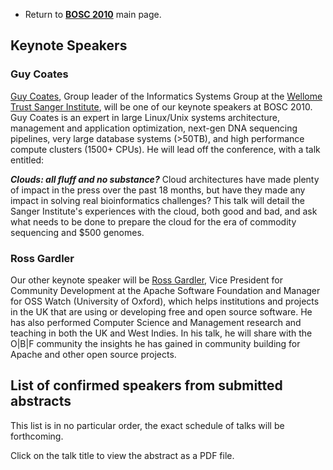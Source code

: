 * Return to '''[[BOSC_2010 | BOSC 2010]]''' main page.
<!--* Click '''[[Media:BOSC2009_program_20090601.pdf | here]]''' to download full program in PDF format (2 MB).
* Important '''[[BOSC_2009#Information_for_Speakers | Information for Speakers]]'''-->

== Keynote Speakers ==

=== Guy Coates ===

[http://uk.linkedin.com/pub/guy-coates/3/b5b/9b0 Guy Coates], Group leader of the Informatics Systems Group at the [http://www.sanger.ac.uk/ Wellome Trust Sanger Institute], will be one of our keynote speakers at BOSC 2010.  Guy Coates is an expert in large Linux/Unix systems architecture, management and application optimization, next-gen DNA sequencing pipelines, very large database systems (>50TB), and high performance compute clusters (1500+ CPUs).  He will lead off the conference, with a talk entitled:

'''''Clouds: all fluff and no substance?'''''  Cloud architectures have made plenty of impact in the press over the
past 18 months, but have they made any impact in solving real bioinformatics challenges? This talk will detail the Sanger Institute's experiences with the cloud, both good and bad, and ask what needs to be done to prepare the cloud for the era of commodity sequencing and $500 genomes.

=== Ross Gardler ===

Our other keynote speaker will be [http://www.linkedin.com/in/rossgardler Ross Gardler], Vice President for Community Development at the Apache Software Foundation and Manager for OSS Watch (University of Oxford), which helps institutions and projects in the UK that are using or developing free and open source software.  He has also performed Computer Science and Management research and teaching in both the UK and West Indies.  In his talk, he will share with the O|B|F community the insights he has gained in community building for Apache and other open source projects.

== List of confirmed speakers from submitted abstracts ==

This list is in no particular order, the exact schedule of talks will be forthcoming.

Click on the talk title to view the abstract as a PDF file.
<!--
22. Towards a Modern BioPerl: BioPerl Update 2010
15. BioRuby 2010 updates: moving to agile bioinformatics
14. EMBOSS: The European Molecular Biology Open Software Suite
16. Biopython Project Update
2. Bioconductor with Python, What else ?
13. interPopula: Database and tool integration for population genetics using Python
8. Bio.Phylo: A unified phylogenetics toolkit for Biopython
29. An overview of the Hadoop/MapReduce/HBase framework and its current applications in bioinformatics
18. The Genome Analysis Toolkit: a MapReduce framework for analyzing next-generation DNA sequencing data
40. Hybrid Cloud and Cluster Computing Paradigms for Life Science Applications
26. Community-driven computational biology with Debian and Taverna
39. SeqWare Query Engine: Storing and Searching Sequence Data in the Cloud
3. Dealing with the Data Deluge: What can the Robotics Community Teach us?
4. From Moby to SADI - Modeling Semantic Web Services with the Semantic Automated Discovery and Integration Framework
5. Long-term availability of bioinformatics web services
6. G-language Bookmarklet: a gateway for Semantic Web, Linked Data, and Web Services
21. ONTO-ToolKit: enabling bio-ontology engineering via Galaxy
25. Connecting TOPSAN to Computational Analysis
20. Musite: Global Prediction of General and Kinase-Specific Phosphorylation Sites
36. Building Bioinformatics Web Application with Clickframes
24. MOLGENIS: rapid prototyping of biosoftware at the push of a button
17. Generating a data platform for microarray gene expression experiments using MOLGENIS and MAGE-TAB
19. The Goby framework: towards efficient next-generation sequencing data analysis
10. BioHDF: Open binary file formats for NGS data - current status and future directions
30. Automated Annotation of NGS Transcriptome Data using ISGA and Ergatis
12. Cytoscape Web: An interactive, customizable web-based network browser
38. Pathway Projector: Web-Based Zoomable Pathway Browser Using KEGG Atlas and Google Maps API
34. GBrowse2
7. Evoker: a visualization tool for genotype intensity data
11. Fiji Is Just ImageJ - an Open Source platform for biological image analysis
32. IPRStats: visualization and analysis of InterProScan Results
9. The Microsoft Biology Foundation
28. Concurrent Bioinformatics Software for Discovering Genome-wide Patterns and Word-based Genomic Signatures
-->